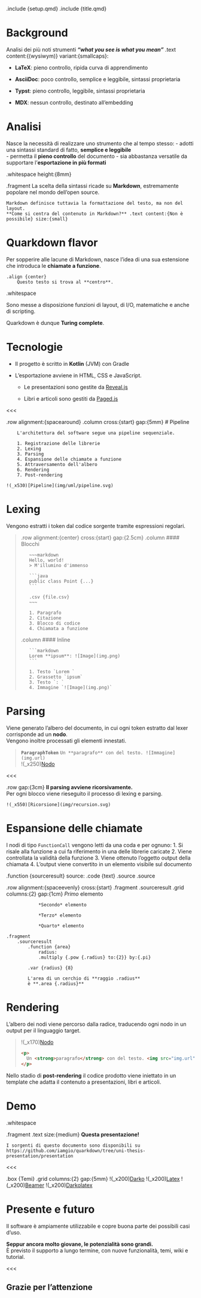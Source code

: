 .include {setup.qmd}
.include {title.qmd}

# Background

Analisi dei più noti strumenti ***"what you see is what you mean"*** .text content:{(wysiwym)} variant:{smallcaps}:

- **LaTeX**: pieno controllo, ripida curva di apprendimento

- **AsciiDoc**: poco controllo, semplice e leggibile, sintassi proprietaria

- **Typst**: pieno controllo, leggibile, sintassi proprietaria

- **MDX**: nessun controllo, destinato all'embedding

# Analisi

Nasce la necessità di realizzare uno strumento che al tempo stesso:
- adotti una sintassi standard di fatto, **semplice e leggibile**  
- permetta il **pieno controllo** del documento
- sia abbastanza versatile da supportare l'**esportazione in più formati**

.whitespace height:{8mm}

.fragment
    La scelta della sintassi ricade su **Markdown**, estremamente popolare nel mondo dell'open source.

    Markdown definisce tuttavia la formattazione del testo, ma non del layout.  
    **Come si centra del contenuto in Markdown?** .text content:{Non è possibile} size:{small}

# Quarkdown flavor

Per sopperire alle lacune di Markdown, nasce l'idea di una sua estensione che introduca le **chiamate a funzione**.

```
.align {center}
    Questo testo si trova al **centro**.
```

.whitespace

Sono messe a disposizione funzioni di layout, di I/O, matematiche e anche di scripting.

Quarkdown è dunque **Turing complete**.

# Tecnologie

- Il progetto è scritto in **Kotlin** (JVM) con Gradle

- L'esportazione avviene in HTML, CSS e JavaScript.

  - Le presentazioni sono gestite da [Reveal.js](https://revealjs.com)
  
  - Libri e articoli sono gestiti da [Paged.js](https://pagedjs.org)

<<<

.row alignment:{spacearound}
    .column cross:{start} gap:{5mm}
        # Pipeline

        L'architettura del software segue una pipeline sequenziale.

        1. Registrazione delle librerie
        2. Lexing
        3. Parsing
        4. Espansione delle chiamate a funzione
        5. Attraversamento dell'albero
        6. Rendering
        7. Post-rendering

    !(_x530)[Pipeline](img/uml/pipeline.svg)

# Lexing

Vengono estratti i token dal codice sorgente tramite espressioni regolari.

>.row alignment:{center} cross:{start} gap:{2.5cm}
>    .column
>        #### Blocchi
>    
>        ~~~markdown
>        Hello, world!
>        > M'illumino d'immenso
>
>        ```java
>        public class Point {...}
>        ```
>
>        .csv {file.csv}
>        ~~~
>
>        1. Paragrafo
>        2. Citazione
>        3. Blocco di codice
>        4. Chiamata a funzione
>
>    .column
>        #### Inline
>
>
>        ```markdown
>        Lorem **ipsum**: ![Image](img.png)
>        ```
>
>        1. Testo `Lorem `
>        2. Grassetto `ipsum`
>        3. Testo `: `
>        4. Immagine `![Image](img.png)`


# Parsing

Viene generato l'albero del documento, in cui ogni token estratto dal lexer corrisponde ad un **nodo**.  
Vengono inoltre processati gli elementi innestati.

> **`ParagraphToken`** `Un **paragrafo** con del testo. ![Immagine](img.url)`  
> !(_x250)[Nodo](img/uml/parsing-result.svg)

<<<

.row gap:{3cm}
    **Il parsing avviene ricorsivamente.**  
    Per ogni blocco viene rieseguito il processo di lexing e parsing.

    !(_x550)[Ricorsione](img/recursion.svg)

# Espansione delle chiamate

I nodi di tipo `FunctionCall` vengono letti da una coda e per ognuno:
1. Si risale alla funzione a cui fa riferimento in una delle librerie caricate
2. Viene controllata la validità della funzione
3. Viene ottenuto l'oggetto output della chiamata
4. L'output viene convertito in un elemento visibile sul documento

.function {sourceresult}
    source:
    .code {text}
        .source
    .source

.row alignment:{spaceevenly} cross:{start}
    .fragment
        .sourceresult
            .grid columns:{2} gap:{1cm}
                *Primo* elemento
            
                *Secondo* elemento
            
                *Terzo* elemento

                *Quarto* elemento
    
    .fragment
        .sourceresult
            .function {area}
                radius:
                .multiply {.pow {.radius} to:{2}} by:{.pi}

            .var {radius} {8}
         
            L'area di un cerchio di **raggio .radius**
            è **.area {.radius}**


# Rendering

L'albero dei nodi viene percorso dalla radice, traducendo ogni nodo in un output per il linguaggio target.

> !(_x170)[Nodo](img/uml/parsing-result.svg)
> ```html
> <p>
>   Un <strong>paragrafo</strong> con del testo. <img src="img.url" alt="Immagine" />
> </p>
> ```

Nello stadio di **post-rendering** il codice prodotto viene iniettato in un template che adatta il contenuto a presentazioni, libri e articoli.

# Demo

.whitespace

.fragment
    .text size:{medium}
        **Questa presentazione!**

    I sorgenti di questo documento sono disponibili su https://github.com/iamgio/quarkdown/tree/uni-thesis-presentation/presentation

<<<

.box {Temi}
    .grid columns:{2} gap:{5mm}
        !(_x200)[Darko](img/themes/darko.png "Darko + Minimal")
        !(_x200)[Latex](img/themes/latex.png "Paperwhite + Latex")
        !(_x200)[Beamer](img/themes/beamer.png "Beaver + Beamer")
        !(_x200)[Darkolatex](img/themes/darkolatex.png "Darko + Latex")

# Presente e futuro

Il software è ampiamente utilizzabile e copre buona parte dei possibili casi d'uso.

**Seppur ancora molto giovane, le potenzialità sono grandi.**  
È previsto il supporto a lungo termine, con nuove funzionalità, temi, wiki e tutorial.  

<<<

## Grazie per l'attenzione